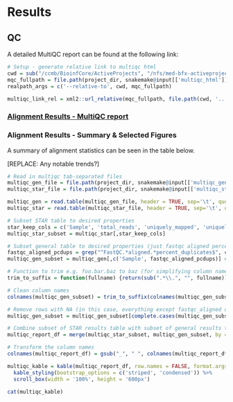 # Results

## QC

A detailed MultiQC report can be found at the following link:

```r
# Setup - generate relative link to multiqc html
cwd = sub("/ccmb/BioinfCore/ActiveProjects", "/nfs/med-bfx-activeprojects", getwd()) # TODO: when we remove /ccmb/ completely this will no longer be necessary, can just use getwd()
mqc_fullpath = file.path(project_dir, snakemake@input[['multiqc_html']])
realpath_args = c('--relative-to', cwd, mqc_fullpath)

multiqc_link_rel = xml2::url_relative(mqc_fullpath, file.path(cwd, '..'))
```
  
### [Alignment Results - MultiQC report](`r multiqc_link_rel`)

### Alignment Results - Summary & Selected Figures

A summary of alignment statistics can be seen in the table below.

[REPLACE: Any notable trends?]

```r
# Read in multiqc tab-separated files
multiqc_gen_file = file.path(project_dir, snakemake@input[['multiqc_gen_stats']])
multiqc_star_file = file.path(project_dir, snakemake@input[['multiqc_star']])

multiqc_gen = read.table(multiqc_gen_file, header = TRUE, sep='\t', quote = "", stringsAsFactors = FALSE)
multiqc_star = read.table(multiqc_star_file, header = TRUE, sep='\t', quote = "", stringsAsFactors = FALSE)

# Subset STAR table to desired properties
star_keep_cols = c('Sample', 'total_reads', 'uniquely_mapped', 'uniquely_mapped_percent', 'avg_mapped_read_length', 'multimapped', 'multimapped_percent')
multiqc_star_subset = multiqc_star[,star_keep_cols]

# Subset general table to desired properties (just fastqc aligned percent-dup for now)
fastqc_aligned_pcdups = grep("^FastQC.*aligned.*percent_duplicates$", colnames(multiqc_gen), value = TRUE)
multiqc_gen_subset = multiqc_gen[,c('Sample', fastqc_aligned_pcdups)] #Just grab Sample and aligned dup percentage from general stats

# Function to trim e.g. foo.bar.baz to baz (for simplifying column names)
trim_to_suffix = function(fullname) {return(sub(".*\\.", "", fullname))} # Trim to final suffix (all else captured by greedy . match)

# Clean column names
colnames(multiqc_gen_subset) = trim_to_suffix(colnames(multiqc_gen_subset))

# Remove rows with NA (in this case, everything except fastqc_aligned data rows)
multiqc_gen_subset = multiqc_gen_subset[complete.cases(multiqc_gen_subset),]

# Combine subset of STAR results table with subset of general results table
multiqc_report_df = merge(multiqc_star_subset, multiqc_gen_subset, by = 'Sample', all = TRUE)

# Transform the column names
colnames(multiqc_report_df) = gsub("_", " ", colnames(multiqc_report_df))

multiqc_kable = kable(multiqc_report_df, row.names = FALSE, format.args = list(big.mark = ',', scientific = FALSE)) %>%
  kable_styling(bootstrap_options = c('striped', 'condensed')) %>%
  scroll_box(width = '100%', height = '600px')
```

```r
cat(multiqc_kable)
```